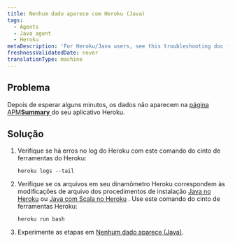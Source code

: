 ```yaml
---
title: Nenhum dado aparece com Heroku (Java)
tags:
  - Agents
  - Java agent
  - Heroku
metaDescription: 'For Heroku/Java users, see this troubleshooting doc for installation problems'
freshnessValidatedDate: never
translationType: machine
---
```


## Problema

Depois de esperar alguns minutos, os dados não aparecem na [página APM<DoNotTranslate>**Summary**</DoNotTranslate> ](/docs/apm/applications-menu/monitoring/apm-overview-page)do seu aplicativo Heroku.

## Solução

1. Verifique se há erros no log do Heroku com este comando do cinto de ferramentas do Heroku:

   ```
   heroku logs --tail
   ```

2. Verifique se os arquivos em seu dinamômetro Heroku correspondem às modificações de arquivo dos procedimentos de instalação [Java no Heroku](/docs/agents/java-agent/heroku/java-agent-heroku) ou [Java com Scala no Heroku](/docs/agents/java-agent/heroku/java-agent-scala-heroku) . Use este comando do cinto de ferramentas Heroku:

   ```
   heroku run bash
   ```

3. Experimente as etapas em [Nenhum dado aparece (Java)](/docs/agents/java-agent/troubleshooting/no-data-appears-java).